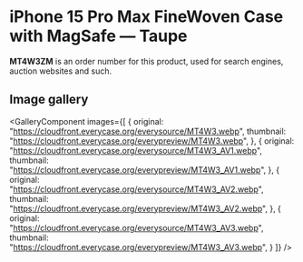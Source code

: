 
# iPhone 15 Pro Max FineWoven Case with MagSafe — Taupe

<Callout type='info' emoji='👉🏻'>**MT4W3ZM** is an order number for this product, used for search engines, auction websites and such.</Callout>

## Image gallery

<GalleryComponent
    images={[
      {
        original: "https://cloudfront.everycase.org/everysource/MT4W3.webp",
        thumbnail: "https://cloudfront.everycase.org/everypreview/MT4W3.webp",
      },
      {
        original: "https://cloudfront.everycase.org/everysource/MT4W3_AV1.webp",
        thumbnail: "https://cloudfront.everycase.org/everypreview/MT4W3_AV1.webp",
      },
      {
        original: "https://cloudfront.everycase.org/everysource/MT4W3_AV2.webp",
        thumbnail: "https://cloudfront.everycase.org/everypreview/MT4W3_AV2.webp",
      },
      {
        original: "https://cloudfront.everycase.org/everysource/MT4W3_AV3.webp",
        thumbnail: "https://cloudfront.everycase.org/everypreview/MT4W3_AV3.webp",
      }
    ]}
  />
